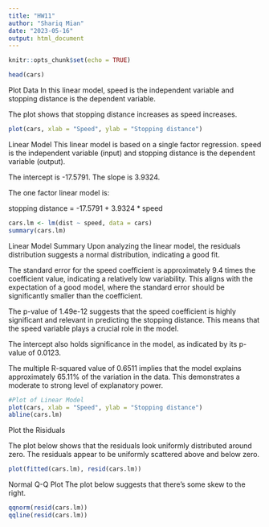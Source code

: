 ```yaml
---
title: "HW11"
author: "Shariq Mian"
date: "2023-05-16"
output: html_document
---
```


```r
knitr::opts_chunk$set(echo = TRUE)
```


```r
head(cars)
```

Plot Data
In this linear model, speed is the independent variable and stopping distance is the dependent variable.

The plot shows that stopping distance increases as speed increases.

```r
plot(cars, xlab = "Speed", ylab = "Stopping distance")
```

Linear Model
This linear model is based on a single factor regression. speed is the independent variable (input) and stopping distance is the dependent variable (output).

The intercept is -17.5791. The slope is 3.9324.

The one factor linear model is:

stopping distance = -17.5791 + 3.9324 * speed
```r
cars.lm <- lm(dist ~ speed, data = cars)
summary(cars.lm)
```

Linear Model Summary
Upon analyzing the linear model, the residuals distribution suggests a normal distribution, indicating a good fit.

The standard error for the speed coefficient is approximately 9.4 times the coefficient value, indicating a relatively low variability. This aligns with the expectation of a good model, where the standard error should be significantly smaller than the coefficient.

The p-value of 1.49e-12 suggests that the speed coefficient is highly significant and relevant in predicting the stopping distance. This means that the speed variable plays a crucial role in the model.

The intercept also holds significance in the model, as indicated by its p-value of 0.0123.

The multiple R-squared value of 0.6511 implies that the model explains approximately 65.11% of the variation in the data. This demonstrates a moderate to strong level of explanatory power.

```r
#Plot of Linear Model
plot(cars, xlab = "Speed", ylab = "Stopping distance")
abline(cars.lm)
```


Plot the Risiduals

The plot below shows that the residuals look uniformly distributed around zero. The residuals appear to be uniformly scattered above and below zero.
```r
plot(fitted(cars.lm), resid(cars.lm))
```

Normal Q-Q Plot
The plot below suggests that there’s some skew to the right.
```r
qqnorm(resid(cars.lm))
qqline(resid(cars.lm))
```


